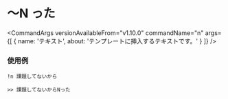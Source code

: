 
# 〜N った

<CommandArgs
  versionAvailableFrom="v1.10.0"
  commandName="n"
  args={[
    {
      name: 'テキスト',
      about: 'テンプレートに挿入するテキストです。'
    }
  ]}
/>

### 使用例

`!n 課題してないから`

```
>> 課題してないからNった
```
